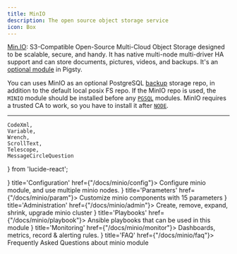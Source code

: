 ```yaml
---
title: MinIO
description: The open source object storage service
icon: Box
---
```



[Min.IO](https://min.io/docs/minio/linux/reference/minio-mc/mc-mb.html): S3-Compatible Open-Source Multi-Cloud Object Storage designed to be scalable, secure, and handy.
It has native multi-node multi-driver HA support and can store documents, pictures, videos, and backups. It's an [optional module](/docs/intro/module) in Pigsty.

You can uses MinIO as an optional PostgreSQL [backup](/docs/pgsql/backup) storage repo, in addition to the default local posix FS repo. If the MinIO repo is used,
the `MINIO` module should be installed before any [`PGSQL`](/docs/pgsql/) modules. MinIO requires a trusted CA to work, so you have to install it after [`NODE`](/docs/node/).

--------

    CodeXml,
    Variable,
    Wrench,
    ScrollText,
    Telescope,
    MessageCircleQuestion
} from 'lucide-react';


<Cards>
    <Card icon={<CodeXml className="text-sky-700"/>} title='Configuration' href={"/docs/minio/config"}>
        Configure minio module, and use multiple minio nodes.
    </Card>
    <Card icon={<Variable className="text-amber-500"/>} title='Parameters' href={"/docs/minio/param"}>
        Customize minio components with 15 parameters
    </Card>
    <Card icon={<Wrench className={"text-violet-500"}/>} title='Administration' href={"/docs/minio/admin"}>
        Create, remove, expand, shrink, upgrade minio cluster 
    </Card>
    <Card icon={<ScrollText className="text-blue-400"/>} title='Playbooks' href={"/docs/minio/playbook"}>
        Ansible playbooks that can be used in this module
    </Card>
    <Card icon={<Telescope className="text-orange-600"/>} title='Monitoring' href={"/docs/minio/monitor"}>
        Dashboards, metrics, record & alerting rules.
    </Card>
    <Card icon={<MessageCircleQuestion className="text-emerald-600"/>} title='FAQ' href={"/docs/minio/faq"}>
        Frequently Asked Questions about minio module
    </Card>
</Cards>
